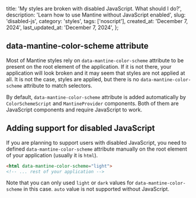 
  title: 'My styles are broken with disabled JavaScript. What should I do?',
  description: 'Learn how to use Mantine without JavaScript enabled',
  slug: 'disabled-js',
  category: 'styles',
  tags: ['noscript'],
  created_at: 'December 7, 2024',
  last_updated_at: 'December 7, 2024',
};


## data-mantine-color-scheme attribute

Most of Mantine styles rely on `data-mantine-color-scheme`
attribute to be present on the root element of the application.
If it is not there, your application will look broken and it may
seem that styles are not applied at all. It is not the case, styles
are applied, but there is no `data-mantine-color-scheme` attribute
to match selectors.

By default, `data-mantine-color-scheme` attribute is added automatically
by `ColorSchemeScript` and `MantineProvider` components. Both of them
are JavaScript components and require JavaScript to work.

## Adding support for disabled JavaScript

If you are planning to support users with disabled JavaScript, you
need to defined `data-mantine-color-scheme` attribute manually on
the root element of your application (usually it is `html`).

```html
<html data-mantine-color-scheme="light">
<!-- ... rest of your application -->
```

Note that you can only used `light` or `dark` values for `data-mantine-color-scheme`
in this case. `auto` value is not supported without JavaScript.
